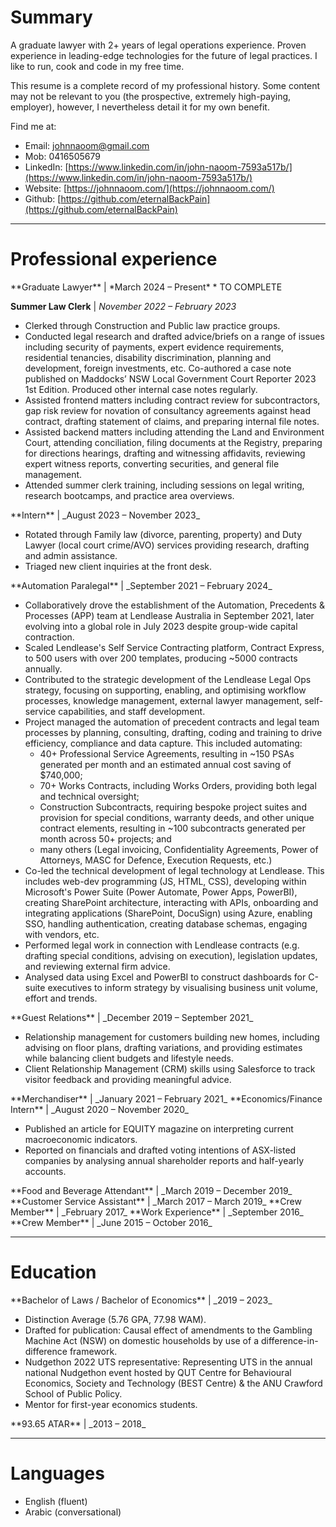 
# Summary

A graduate lawyer with 2+ years of legal operations experience. Proven experience in leading-edge technologies for the future of legal practices. I like to run, cook and code in my free time.

This resume is a complete record of my professional history. Some content may not be relevant to you (the prospective, extremely high-paying, employer), however, I nevertheless detail it for my own benefit.

Find me at:

- Email: [johnnaoom@gmail.com](mailto:johnnaoom@gmail.com)
- Mob: 0416505679
- LinkedIn: [https://www.linkedin.com/in/john-naoom-7593a517b/](https://www.linkedin.com/in/john-naoom-7593a517b/)
- Website: [https://johnnaoom.com/](https://johnnaoom.com/)
- Github: [https://github.com/eternalBackPain](https://github.com/eternalBackPain)

---

# Professional experience

<WorkplaceBanner workplace="Maddocks">
**Graduate Lawyer** | *March 2024 – Present*
* TO COMPLETE

**Summer Law Clerk** | _November 2022 – February 2023_

- Clerked through Construction and Public law practice groups.
- Conducted legal research and drafted advice/briefs on a range of issues including security of payments, expert evidence requirements, residential tenancies, disability discrimination, planning and development, foreign investments, etc. Co-authored a case note published on Maddocks’ NSW Local Government Court Reporter 2023 1st Edition. Produced other internal case notes regularly.
- Assisted frontend matters including contract review for subcontractors, gap risk review for novation of consultancy agreements against head contract, drafting statement of claims, and preparing internal file notes.
- Assisted backend matters including attending the Land and Environment Court, attending conciliation, filing documents at the Registry, preparing for directions hearings, drafting and witnessing affidavits, reviewing expert witness reports, converting securities, and general file management.
- Attended summer clerk training, including sessions on legal writing, research bootcamps, and practice area overviews.
</WorkplaceBanner>

<WorkplaceBanner workplace="Marrickville Legal Centre">
**Intern** | _August 2023 – November 2023_

- Rotated through Family law (divorce, parenting, property) and Duty Lawyer (local court crime/AVO) services providing research, drafting and admin assistance.
- Triaged new client inquiries at the front desk.
</WorkplaceBanner>

<WorkplaceBanner workplace="Lendlease">
**Automation Paralegal** | _September 2021 – February 2024_

- Collaboratively drove the establishment of the Automation, Precedents & Processes (APP) team at Lendlease Australia in September 2021, later evolving into a global role in July 2023 despite group-wide capital contraction.
- Scaled Lendlease's Self Service Contracting platform, Contract Express, to 500 users with over 200 templates, producing ~5000 contracts annually.
- Contributed to the strategic development of the Lendlease Legal Ops strategy, focusing on supporting, enabling, and optimising workflow processes, knowledge management, external lawyer management, self-service capabilities, and staff development.
- Project managed the automation of precedent contracts and legal team processes by planning, consulting, drafting, coding and training to drive efficiency, compliance and data capture. This included automating:
  - 40+ Professional Service Agreements, resulting in ~150 PSAs generated per month and an estimated annual cost saving of $740,000;
  - 70+ Works Contracts, including Works Orders, providing both legal and technical oversight;
  - Construction Subcontracts, requiring bespoke project suites and provision for special conditions, warranty deeds, and other unique contract elements, resulting in ~100 subcontracts generated per month across 50+ projects; and
  - many others (Legal invoicing, Confidentiality Agreements, Power of Attorneys, MASC for Defence, Execution Requests, etc.)
- Co-led the technical development of legal technology at Lendlease. This includes web-dev programming (JS, HTML, CSS), developing within Microsoft's Power Suite (Power Automate, Power Apps, PowerBI), creating SharePoint architecture, interacting with APIs, onboarding and integrating applications (SharePoint, DocuSign) using Azure, enabling SSO, handling authentication, creating database schemas, engaging with vendors, etc.
- Performed legal work in connection with Lendlease contracts (e.g. drafting special conditions, advising on execution), legislation updates, and reviewing external firm advice.
- Analysed data using Excel and PowerBI to construct dashboards for C-suite executives to inform strategy by visualising business unit volume, effort and trends.
</WorkplaceBanner>

<WorkplaceBanner workplace="Rawson Homes">
**Guest Relations** | _December 2019 – September 2021_

- Relationship management for customers building new homes, including advising on floor plans, drafting variations, and providing estimates while balancing client budgets and lifestyle needs.
- Client Relationship Management (CRM) skills using Salesforce to track visitor feedback and providing meaningful advice.
</WorkplaceBanner>

<WorkplaceBanner workplace="Crossmark">
  **Merchandiser** | _January 2021 – February 2021_
</WorkplaceBanner>

<WorkplaceBanner workplace="Australian Shareholders Association">
**Economics/Finance Intern** | _August 2020 – November 2020_

- Published an article for EQUITY magazine on interpreting current macroeconomic indicators.
- Reported on financials and drafted voting intentions of ASX-listed companies by analysing annual shareholder reports and half-yearly accounts.
</WorkplaceBanner>

<WorkplaceBanner workplace="Alpha Hotels and Resorts">
  **Food and Beverage Attendant** | _March 2019 – December 2019_
</WorkplaceBanner>

<WorkplaceBanner workplace="Target">
  **Customer Service Assistant** | _March 2017 – March 2019_
</WorkplaceBanner>

<WorkplaceBanner workplace="KFC">
  **Crew Member** | _February 2017_
</WorkplaceBanner>

<WorkplaceBanner workplace="Reserve Bank of Australia">
  **Work Experience** | _September 2016_
</WorkplaceBanner>

<WorkplaceBanner workplace="McDonald's">
  **Crew Member** | _June 2015 – October 2016_
</WorkplaceBanner>

---

# Education

<WorkplaceBanner workplace="University of Technology Sydney">
**Bachelor of Laws / Bachelor of Economics** | _2019 – 2023_

- Distinction Average (5.76 GPA, 77.98 WAM).
- Drafted for publication: Causal effect of amendments to the Gambling Machine Act (NSW) on domestic households by use of a difference-in-difference framework.
- Nudgethon 2022 UTS representative: Representing UTS in the annual national Nudgethon event hosted by QUT Centre for Behavioural Economics, Society and Technology (BEST Centre) & the ANU Crawford School of Public Policy.
- Mentor for first-year economics students.
</WorkplaceBanner>

<WorkplaceBanner workplace="Prairiewood High School"> 
**93.65 ATAR** | _2013 – 2018_
</WorkplaceBanner>

---

# Languages

- English (fluent)
- Arabic (conversational)
